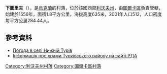 {{coord|49|5|31|N|22|56|24|E|scale:100000|display=title}}

'''下圖里夫'''（{{lang-uk|Нижній Турів}}），是[[烏克蘭|烏克蘭]]的村落，位於該國西部[[利沃夫州|利沃夫州]]，由[[圖爾卡區|圖爾卡區]]負責管轄，始建於1556年，面積1.8平方公里，海拔高度635米，2001年人口512，人口密度每平方公里284.44人。

==參考資料==
* [http://weather.in.ua/ua/l'vovskaja/16909 Погода в селі Нижній Турів]{{Wayback|url=http://weather.in.ua/ua/l%27vovskaja/16909 |date=20190219074332 }}
* [http://turka-rda.gov.ua/turkivschyna-turystychna/1284-2/ Інформація про храми Турківського району на сайті РДА]{{Wayback|url=http://turka-rda.gov.ua/turkivschyna-turystychna/1284-2/ |date=20161006031122 }}

{{DEFAULTSORT:Нижній Турів}}
[[Category:利沃夫州村落|Category:利沃夫州村落]]
[[Category:圖爾卡區村落|Category:圖爾卡區村落]]


{{Lviv-geo-stub}}